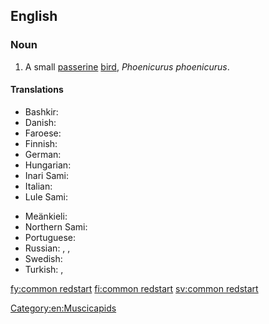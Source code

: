 ==English==
{{wikipedia}}

===Noun===
{{en-noun|head=[[common]] [[redstart]]}}

# A small [[passerine]] [[bird]], ''Phoenicurus phoenicurus''.

====Translations====
{{trans-top|Phoenicurus phoenicurus}}
* Bashkir: {{t|ba|утҡойроҡ|sc=Cyrl}}
* Danish: {{t|da|rødstjert|c}}
* Faroese: {{t|fo|velreyði|m}}
* Finnish: {{t+|fi|leppälintu}}
* German: {{t|de|Gartenrotschwanz|m}}
* Hungarian: {{t|hu|kerti rozsdafarkú}}
* Inari Sami: {{t|smn|leibiloddááš}}
* Italian: {{t|it|codirosso|m}}
* Lule Sami: {{t|smj|liejbbelådde}}
{{trans-mid}}
* Meänkieli: {{t|fit|uulintu}}
* Northern Sami: {{t|se|leaibeloddi}}
* Portuguese: {{t|pt|rabirruivo-de-testa-branca|m}}
* Russian: {{t|ru|обыкнове́нная горихво́стка|f}}, {{t|ru|садо́вая горихво́стка|f}}, {{t|ru|горихво́стка-лысу́шка|f}}
* Swedish: {{t+|sv|rödstjärt|c}}
* Turkish: {{t+|tr|bayağı kızılkuyruk}}, {{t+|tr|kızılkuyruk}}
{{trans-bottom}}

[[Category:en:Muscicapids]]

[[fy:common redstart]]
[[fi:common redstart]]
[[sv:common redstart]]